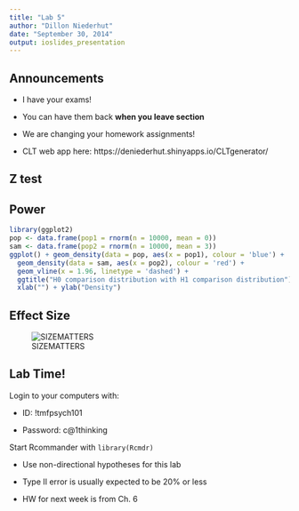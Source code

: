 ```yaml
---
title: "Lab 5"
author: "Dillon Niederhut"
date: "September 30, 2014"
output: ioslides_presentation
---
```


## Announcements

- I have your exams!

- You can have them back **when you leave section**

- We are changing your homework assignments!

- CLT web app here: https://deniederhut.shinyapps.io/CLTgenerator/

## Z test



## Power

```r
library(ggplot2)
pop <- data.frame(pop1 = rnorm(n = 10000, mean = 0))
sam <- data.frame(pop2 = rnorm(n = 10000, mean = 3))
ggplot() + geom_density(data = pop, aes(x = pop1), colour = 'blue') + 
  geom_density(data = sam, aes(x = pop2), colour = 'red') + 
  geom_vline(x = 1.96, linetype = 'dashed') +
  ggtitle("H0 comparison distribution with H1 comparison distribution") + 
  xlab("") + ylab("Density")
```

## Effect Size

![SIZEMATTERS](/Users/dillonniederhut/Dropbox/Psych101/facebook.gif)

## Lab Time!

Login to your computers with:

- ID: !tmfpsych101

- Password: c@1thinking

Start Rcommander with `library(Rcmdr)`

- Use non-directional hypotheses for this lab

- Type II error is usually expected to be 20% or less

- HW for next week is from Ch. 6
